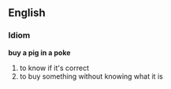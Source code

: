==English==

===Idiom===
'''buy a pig in a poke'''

# to know if it's correct
# to buy something without knowing what it is